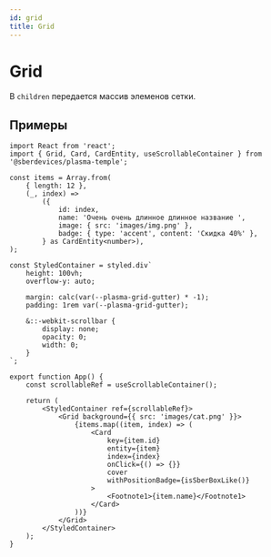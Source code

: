 ```yaml
---
id: grid
title: Grid
---
```



# Grid
<Description name="Grid" />
<PropsTable name="Grid" />
<StorybookLink name="Grid" />

В `children` передается массив элеменов сетки.

## Примеры

```tsx
import React from 'react';
import { Grid, Card, CardEntity, useScrollableContainer } from '@sberdevices/plasma-temple';

const items = Array.from(
    { length: 12 },
    (_, index) =>
        ({
            id: index,
            name: 'Очень очень длинное длинное название ',
            image: { src: 'images/img.png' },
            badge: { type: 'accent', content: 'Скидка 40%' },
        } as CardEntity<number>),
);

const StyledContainer = styled.div`
    height: 100vh;
    overflow-y: auto;

    margin: calc(var(--plasma-grid-gutter) * -1);
    padding: 1rem var(--plasma-grid-gutter);

    &::-webkit-scrollbar {
        display: none;
        opacity: 0;
        width: 0;
    }
`;

export function App() {
    const scrollableRef = useScrollableContainer();

    return (
        <StyledContainer ref={scrollableRef}>
            <Grid background={{ src: 'images/cat.png' }}>
                {items.map((item, index) => (
                    <Card
                        key={item.id}
                        entity={item}
                        index={index}
                        onClick={() => {}}
                        cover
                        withPositionBadge={isSberBoxLike()}
                    >
                        <Footnote1>{item.name}</Footnote1>
                    </Card>
                ))}
            </Grid>
        </StyledContainer>
    );
}
```
